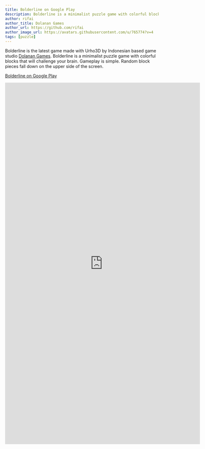 ```yaml
---
title: Bolderline on Google Play
description: Bolderline is a minimalist puzzle game with colorful blocks that will challenge your brain
author: rifai
author_title: Dolanan Games
author_url: https://github.com/rifai
author_image_url: https://avatars.githubusercontent.com/u/765774?v=4
tags: [puzzle]
---
```



Bolderline is the latest game made with Urho3D by Indonesian based game studio [Dolanan Games](http://twitter.com/dolanangames/).
Bolderline is a minimalist puzzle game with colorful blocks that will challenge your brain.
Gameplay is simple. Random block pieces fall down on the upper side of the screen.

[Bolderline on Google Play](https://play.google.com/store/apps/details?id=com.dolanan.bolderline)

<EmbedResponsive wide={true}>
  <iframe src='https://gfycat.com/ifr/SourMixedAnnelida' frameBorder='0' scrolling='no' allowFullScreen width='640' height='1184'/>
</EmbedResponsive>

<!--truncate-->

Your goal is to destroy them by arranging the bricks on the lower side of the screen with the same color to match the shape of the block.

<EmbedResponsive wide={true}>
  <iframe src='https://gfycat.com/ifr/PlainFondAmethystsunbird' frameBorder='0' scrolling='no' allowFullScreen width='640' height='1182'/>
</EmbedResponsive>

Destroy as many blocks as you can to get more coins and unlock new colorful & cute themes.

![bolderline.jpg](../static/img/bolderline.jpg)

HTML5 is coming soon.
